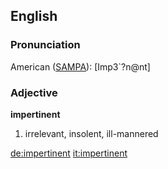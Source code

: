 ==English==

===Pronunciation===

American ([[SAMPA]]): [Imp3`?n@nt]

===Adjective===

'''impertinent'''

#irrelevant, insolent, ill-mannered

[[de:impertinent]]
[[it:impertinent]]
